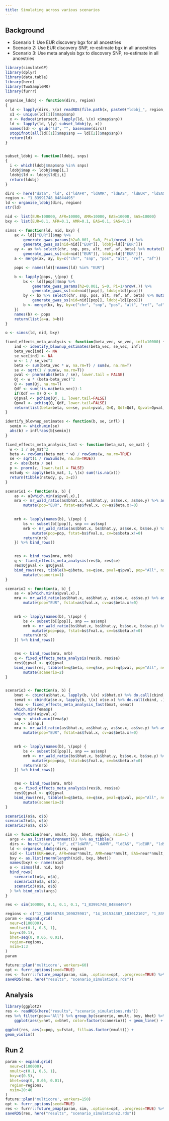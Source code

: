 ```yaml
---
title: Simulating across various scenarios
---
```


## Background

- Scenario 1: Use EUR discovery bgx for all ancestries
- Scenario 2: Use EUR discovery SNP, re-estimate bgx in all ancestries
- Scenario 3: Use meta analysis bgx to discovery SNP, re-estimate in all ancestries



```r
library(simulateGP)
library(dplyr)
library(data.table)
library(here)
library(TwoSampleMR)
library(furrr)
```



```r
organise_ldobj <- function(dirs, region)
{
  ld <- lapply(dirs, \(x) readRDS(file.path(x, paste0("ldobj_", region, ".rds"))))
  x1 <- unique(ld[[1]]$map$snp)
  x <- Reduce(intersect, lapply(ld, \(x) x$map$snp))
  ld <- lapply(ld, \(y) subset_ldobj(y, x))
  names(ld) <- gsub("ld", "", basename(dirs))
  stopifnot(all(ld[[1]]$map$snp == ld[[2]]$map$snp))
  return(ld)
}


subset_ldobj <- function(ldobj, snps)
{
  i <- which(ldobj$map$snp %in% snps)
  ldobj$map <- ldobj$map[i,]
  ldobj$ld <- ldobj$ld[i,i]
  return(ldobj)
}

dirs <- here("data", "ld", c("ldAFR", "ldAMR", "ldEAS", "ldEUR", "ldSAS"))
region <- "1_83991748_84844495"
ld <- organise_ldobj(dirs, region)
str(ld)
```


```r
nid <- list(EUR=100000, AFR=10000, AMR=10000, EAS=10000, SAS=10000)
bxy <- list(EUR=0.1, AFR=0.1, AMR=0.1, EAS=0.1, SAS=0.1)

simss <- function(ld, nid, bxy) {
    ax <- ld[["EUR"]]$map %>%
        generate_gwas_params(h2=0.001, S=0, Pi=1/nrow(.)) %>%
        generate_gwas_ss(nid=nid[["EUR"]], ldobj=ld[["EUR"]])
    ay <- ax %>% select(chr, snp, pos, alt, ref, af, beta) %>% mutate(beta=beta*bxy[["EUR"]]) %>%
        generate_gwas_ss(nid=nid[["EUR"]], ldobj=ld[["EUR"]])
    a <- merge(ax, ay, by=c("chr", "snp", "pos", "alt", "ref", "af"))

    pops <- names(ld)[!names(ld) %in% "EUR"]

    b <- lapply(pops, \(pop) {
        bx <- ld[[pop]]$map %>%
            generate_gwas_params(h2=0.001, S=0, Pi=1/nrow(.)) %>%
            generate_gwas_ss(nid=nid[[pop]], ldobj=ld[[pop]])
        by <- bx %>% select(chr, snp, pos, alt, ref, af, beta) %>% mutate(beta=beta*bxy[[pop]]) %>%
            generate_gwas_ss(nid=nid[[pop]], ldobj=ld[[pop]])
        b <- merge(bx, by, by=c("chr", "snp", "pos", "alt", "ref", "af"))
    })
    names(b) <- pops
    return(list(a=a, b=b))
}

o <- simss(ld, nid, bxy)
```

```r
fixed_effects_meta_analysis <- function(beta_vec, se_vec, infl=10000) {
    ind <- identify_blownup_estimates(beta_vec, se_vec, infl)
    beta_vec[ind] <- NA
    se_vec[ind] <- NA
    w <- 1 / se_vec^2
    beta <- sum(beta_vec * w, na.rm=T) / sum(w, na.rm=T)
    se <- sqrt(1 / sum(w, na.rm=T))
    pval <- pnorm(abs(beta / se), lower.tail = FALSE)
    Qj <- w * (beta-beta_vec)^2
    Q <- sum(Qj, na.rm=T)
    Qdf <- sum(!is.na(beta_vec))-1
    if(Qdf == 0) Q <- 0
    Qjpval <- pchisq(Qj, 1, lower.tail=FALSE)
    Qpval <- pchisq(Q, Qdf, lower.tail=FALSE)
    return(list(beta=beta, se=se, pval=pval, Q=Q, Qdf=Qdf, Qpval=Qpval, Qj=Qj, Qjpval=Qjpval))
}

identify_blownup_estimates <- function(b, se, infl) {
  semin <- which.min(se)
  abs(b) > infl*abs(b[semin])
}

fixed_effects_meta_analysis_fast <- function(beta_mat, se_mat) {
  w <- 1 / se_mat^2
  beta <- rowSums(beta_mat * w) / rowSums(w, na.rm=TRUE)
  se <- sqrt(1 / rowSums(w, na.rm=TRUE))
  z <- abs(beta / se)
  p <- pnorm(z, lower.tail = FALSE)
  nstudy <- apply(beta_mat, 1, \(x) sum(!is.na(x)))
  return(tibble(nstudy, p, z=z))
}

scenario1 <- function(a, b) {
    as <- a[which.min(a$pval.x),]
    mra <- mr_wald_ratio(as$bhat.x, as$bhat.y, as$se.x, as$se.y) %>% as_tibble() %>%
        mutate(pop="EUR", fstat=as$fval.x, cv=as$beta.x!=0)
        

    mrb <- lapply(names(b), \(pop) {
        bs <- subset(b[[pop]], snp == as$snp)
        mrb <- mr_wald_ratio(as$bhat.x, bs$bhat.y, as$se.x, bs$se.y) %>% as_tibble() %>%
            mutate(pop=pop, fstat=bs$fval.x, cv=bs$beta.x!=0)
        return(mrb)
    }) %>% bind_rows()


    res <- bind_rows(mra, mrb)
    q <- fixed_effects_meta_analysis(res$b, res$se)
    res$Qjpval <- q$Qjpval
    bind_rows(res, tibble(b=q$beta, se=q$se, pval=q$pval, pop="All", nsnp=1, Qjpval=q$Qpval)) %>%
        mutate(scanerio=1)
}

scenario2 <- function(a, b) {
    as <- a[which.min(a$pval.x),]
    mra <- mr_wald_ratio(as$bhat.x, as$bhat.y, as$se.x, as$se.y) %>% as_tibble() %>%
        mutate(pop="EUR", fstat=as$fval.x, cv=as$beta.x!=0)
        

    mrb <- lapply(names(b), \(pop) {
        bs <- subset(b[[pop]], snp == as$snp)
        mrb <- mr_wald_ratio(bs$bhat.x, bs$bhat.y, bs$se.x, bs$se.y) %>% as_tibble() %>%
            mutate(pop=pop, fstat=bs$fval.x, cv=bs$beta.x!=0)
        return(mrb)
    }) %>% bind_rows()


    res <- bind_rows(mra, mrb)
    q <- fixed_effects_meta_analysis(res$b, res$se)
    res$Qjpval <- q$Qjpval
    bind_rows(res, tibble(b=q$beta, se=q$se, pval=q$pval, pop="All", nsnp=1, Qjpval=q$Qpval)) %>%
        mutate(scanerio=2)
}


scenario3 <- function(a, b) {
    bmat <- cbind(a$bhat.x, lapply(b, \(x) x$bhat.x) %>% do.call(cbind, .))
    semat <- cbind(a$se.x, lapply(b, \(x) x$se.x) %>% do.call(cbind, .))
    fema <- fixed_effects_meta_analysis_fast(bmat, semat)
    which.min(fema$p)
    which.min(a$pval.x)
    snp <- which.min(fema$p)
    as <- a[snp,]
    mra <- mr_wald_ratio(as$bhat.x, as$bhat.y, as$se.x, as$se.y) %>% as_tibble() %>%
        mutate(pop="EUR", fstat=as$fval.x, cv=as$beta.x!=0)
        

    mrb <- lapply(names(b), \(pop) {
        bs <- subset(b[[pop]], snp == as$snp)
        mrb <- mr_wald_ratio(bs$bhat.x, bs$bhat.y, bs$se.x, bs$se.y) %>% as_tibble() %>%
            mutate(pop=pop, fstat=bs$fval.x, cv=bs$beta.x!=0)
        return(mrb)
    }) %>% bind_rows()


    res <- bind_rows(mra, mrb)
    q <- fixed_effects_meta_analysis(res$b, res$se)
    res$Qjpval <- q$Qjpval
    bind_rows(res, tibble(b=q$beta, se=q$se, pval=q$pval, pop="All", nsnp=1, Qjpval=q$Qpval)) %>%
        mutate(scanerio=3)
}

scenario1(o$a, o$b)
scenario2(o$a, o$b)
scenario3(o$a, o$b)
```


```r
sim <- function(neur, nmult, bxy, bhet, region, nsim=1) {
  args <- as.list(environment()) %>% as_tibble()
  dirs <- here("data", "ld", c("ldAFR", "ldAMR", "ldEAS", "ldEUR", "ldSAS"))
  ld <- organise_ldobj(dirs, region)
  nid <- list(EUR=neur, AFR=neur*nmult, AMR=neur*nmult, EAS=neur*nmult, SAS=neur*nmult)
  bxy <- as.list(rnorm(length(nid), bxy, bhet))
  names(bxy) <- names(nid)
  o <- simss(ld, nid, bxy)
  bind_rows(
    scenario1(o$a, o$b),
    scenario2(o$a, o$b),
    scenario3(o$a, o$b)
  ) %>% bind_cols(args)
}

res <- sim(100000, 0.1, 0.1, 0.1, "1_83991748_84844495")
```


```r
regions <- c("12_106958748_109025901", "14_101534307_103012102", "1_83991748_84844495", "2_14335308_16329735", "5_110821144_111981562", "5_140645971_142981248", "6_134244243_136224177", "6_151912703_153094496", "6_42038721_43756169", "7_135591083_136876562")
param <- expand.grid(
  neur=c(100000),
  nmult=c(0.1, 0.5, 1),
  bxy=c(0.1),
  bhet=seq(0, 0.05, 0.01),
  region=regions,
  nsim=1:3
)
param
```


```r
future::plan('multicore', workers=60)
opt <- furrr_options(seed=TRUE)
res <- furrr::future_pmap(param, sim, .options=opt, .progress=TRUE) %>% bind_rows()
saveRDS(res, here("results", "scenario_simulations.rds"))
```


## Analysis

```r
library(ggplot2)
res <- readRDS(here("results", "scenario_simulations.rds"))
res %>% filter(pop=="All") %>% group_by(scanerio, nmult, bxy, bhet) %>% summarise(het=sum(Qjpval < 0.05)/n(), n=n()) %>%
    ggplot(aes(y=het, x=bhet, color=factor(scanerio))) + geom_line() + facet_wrap(~nmult*bxy)

```


```r
ggplot(res, aes(x=pop, y=fstat, fill=as.factor(nmult))) +
geom_violin()
```


## Run 2

```r
param <- expand.grid(
  neur=c(100000),
  nmult=c(0.1, 0.5, 1),
  bxy=c(0.5),
  bhet=seq(0, 0.05, 0.01),
  region=regions,
  nsim=20:40
)
future::plan('multicore', workers=150)
opt <- furrr_options(seed=TRUE)
res <- furrr::future_pmap(param, sim, .options=opt, .progress=TRUE) %>% bind_rows()
saveRDS(res, here("results", "scenario_simulations2.rds"))

```
